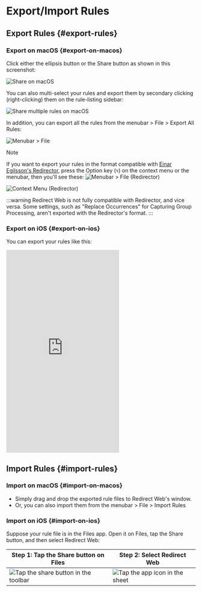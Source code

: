 # Export/Import Rules

## Export Rules {#export-rules}

### Export on macOS {#export-on-macos}

Click either the ellipsis button or the Share button as shown in this screenshot:

![Share on macOS](/img/share-on-macos.png)

You can also multi-select your rules and export them by secondary clicking (right-clicking) them on the rule-listing sidebar:

![Share multiple rules on macOS](/img/multiselect-on-macos.png)

In addition, you can export all the rules from the menubar > File > Export All Rules:

![Menubar > File](/img/menubar-file.png)

> [!NOTE]
> If you want to export your rules in the format compatible with [Einar Egilsson's Redirector](https://einaregilsson.com/redirector/), press the Option key (`⌥`) on the context menu or the menubar, then you'll see these:
> ![Menubar > File (Redirector)](/img/menubar-file-redirector.png)
>
> ![Context Menu (Redirector)](/img/context-menu-redirector.png)
>
> :::warning
> Redirect Web is not fully compatible with Redirector, and vice versa. Some settings, such as "Replace Occurrences" for Capturing Group Processing, aren't exported with the Redirector's format.
> :::

### Export on iOS {#export-on-ios}

You can export your rules like this:

<iframe height="540" src="https://www.youtube.com/embed/uQ6-SLEMlT4" title="iOS Demo Video for exporting rules (YouTube)" frameborder="0" allow="accelerometer; autoplay; clipboard-write; encrypted-media; gyroscope; picture-in-picture; web-share" allowfullscreen></iframe>

## Import Rules {#import-rules}

### Import on macOS {#import-on-macos}

- Simply drag and drop the exported rule files to Redirect Web's window.
- Or, you can also import them from the menubar > File > Import Rules

### Import on iOS {#import-on-ios}

Suppose your rule file is in the Files app. Open it on Files, tap the Share button, and then select Redirect Web:

| Step 1: Tap the Share button on Files                                     | Step 2: Select Redirect Web                                         |
| ------------------------------------------------------------------------- | ------------------------------------------------------------------- |
| ![Tap the share button in the toolbar](/img/files-share-ios.png) | ![Tap the app icon in the sheet](/img/share-sheet-ios.png) |

